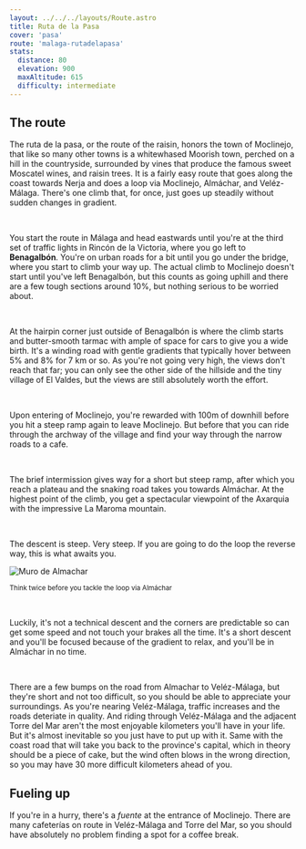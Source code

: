 ```yaml
---
layout: ../../../layouts/Route.astro
title: Ruta de la Pasa
cover: 'pasa'
route: 'malaga-rutadelapasa'
stats:
  distance: 80
  elevation: 900
  maxAltitude: 615
  difficulty: intermediate
---
```


## The route

The ruta de la pasa, or the route of the raisin, honors the town of Moclinejo, that like so many other towns is a whitewhased Moorish town, perched on a hill in the countryside, surrounded by vines that produce the famous sweet Moscatel wines, and raisin trees. 
It is a fairly easy route that goes along the coast towards Nerja and does a loop via Moclinejo, Almáchar, and Veléz-Málaga.
There's one climb that, for once, just goes up steadily without sudden changes in gradient. 

&nbsp;

You start the route in Málaga and head eastwards until you're at the third set of traffic lights in Rincón de la Victoria, where you go left to **Benagalbón**.
You're on urban roads for a bit until you go under the bridge, where you start to climb your way up. 
The actual climb to Moclinejo doesn't start until you've left Benagalbón, but this counts as going uphill and there are a few tough sections around 10%, but nothing serious to be worried about.

&nbsp;

At the hairpin corner just outside of Benagalbón is where the climb starts and butter-smooth tarmac with ample of space for cars to give you a wide birth.
It's a winding road with gentle gradients that typically hover between 5% and 8% for 7 km or so.
As you're not going very high, the views don't reach that far; you can only see the other side of the hillside and the tiny village of El Valdes, but the views are still absolutely worth the effort.

&nbsp;

Upon entering of Moclinejo, you're rewarded with 100m of downhill before you hit a steep ramp again to leave Moclinejo.
But before that you can ride through the archway of the village and find your way through the narrow roads to a cafe.

&nbsp;

The brief intermission gives way for a short but steep ramp, after which you reach a plateau and the snaking road takes you towards Almáchar.
At the highest point of the climb, you get a spectacular viewpoint of the Axarquia with the impressive La Maroma mountain. 

&nbsp;

The descent is steep. Very steep. If you are going to do the loop the reverse way, this is what awaits you. 

<img
  src="/routes/pasa/almachar.webp"
  alt="Muro de Almachar"
  class="mt-4 mb-8"
  height={200}
  width={750}
/>

<small>Think twice before you tackle the loop via Almáchar</small>

&nbsp;

Luckily, it's not a technical descent and the corners are predictable so can get some speed and not touch your brakes all the time.
It's a short descent and you'll be focused because of the gradient to relax, and you'll be in Almáchar in no time.

&nbsp;

There are a few bumps on the road from Almachar to Veléz-Málaga, but they're short and not too difficult, so you should be able to appreciate your surroundings.
As you're nearing Veléz-Málaga, traffic increases and the roads deteriate in quality. And riding through Veléz-Málaga and the adjacent Torre del Mar aren't the most enjoyable kilometers you'll have in your life.
But it's almost inevitable so you just have to put up with it. Same with the coast road that will take you back to the province's capital, which in theory should be a piece of cake, but the wind often blows in the wrong direction, so you may have 30 more difficult kilometers ahead of you.

## Fueling up

If you're in a hurry, there's a _fuente_ at the entrance of Moclinejo. 
There are many cafeterías on route in Veléz-Málaga and Torre del Mar, so you should have absolutely no problem finding a spot for a coffee break. 